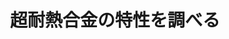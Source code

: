 ﻿---
title: "超耐熱合金の特性を調べる"
category: "物質理工学院"
vol: "10"
interviewee: "菊池 實 "
url: ""
tags: []
pdf: "10-7.pdf"
career: ""
preface: "いわゆる「超合金」とは、超耐熱合金のことである。これにはいろいろな用途があるが、主要なものの一例として、ジェットエンジンのタービンの羽根がある。燃焼温度が高いほどエンジンは効率が上がるが、材料の耐熱性のために現在は1600℃どまりである。また、耐熱性に優れているセラミックスはもろいので安全面から現状では使えない。そこで、超高熱で使える合金が絶対に必要なのである。この超耐熱合金の特性を研究されているのが、金属工物質理工学院科の菊池教授である。"
---
